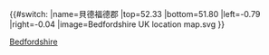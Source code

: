 {{#switch:{{{1}}}
|name=貝德福德郡
|top=52.33
|bottom=51.80
|left=-0.79
|right=-0.04
|image=Bedfordshire UK location map.svg
}}<noinclude>
{{Location map/Info}}
{{Documentation}}
[[Category:英格蘭地理位置圖模板|Bedfordshire]]
<!---Inter wiki--->
</noinclude>